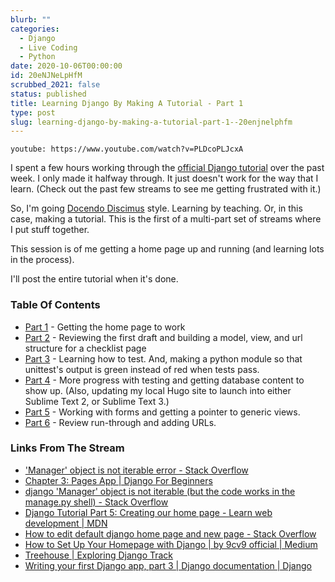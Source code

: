 ```yaml
---
blurb: ""
categories:
  - Django
  - Live Coding
  - Python
date: 2020-10-06T00:00:00
id: 20eNJNeLpHfM
scrubbed_2021: false
status: published
title: Learning Django By Making A Tutorial - Part 1
type: post
slug: learning-django-by-making-a-tutorial-part-1--20enjnelphfm
---
```


`youtube: https://www.youtube.com/watch?v=PLDcoPLJcxA`

I spent a few hours working through the [official Django tutorial](https://docs.djangoproject.com/en/3.1/intro/tutorial01/) over the past week. I only made it halfway through. It just doesn't work for the way that I learn. (Check out the past few streams to see me getting frustrated with it.)

So, I'm going [Docendo Discimus](https://en.wikipedia.org/wiki/Docendo_discimus) style. Learning by teaching. Or, in this case, making a tutorial. This is the first of a multi-part set of streams where I put stuff together. 

This session is of me getting a home page up and running (and learning lots in the process).

I'll post the entire tutorial when it's done. 

### Table Of Contents

- [Part 1](/stream-notes-2020-10-06/) - Getting the home page to work
- [Part 2](/stream-notes-2020-10-08/) - Reviewing the first draft and building a model, view, and url structure for a checklist page
- [Part 3](/stream-notes-2020-10-09/) - Learning how to test. And, making a python module so that unittest's output is green instead of red when tests pass. 
- [Part 4](/stream-notes-2020-10-10/) - More progress with testing and getting database content to show up. (Also, updating my local Hugo site to launch into either Sublime Text 2, or Sublime Text 3.)
- [Part 5](/stream-notes-2020-10-10-2/) - Working with forms and getting a pointer to generic views.
- [Part 6](/stream-notes-2020-10-11/) - Review run-through and adding URLs. 





### Links From The Stream

- ['Manager' object is not iterable error - Stack Overflow](https://stackoverflow.com/questions/29617001/manager-object-is-not-iterable-error/29617049)
- [Chapter 3: Pages App | Django For Beginners](https://djangoforbeginners.com/pages-app/)
- [django 'Manager' object is not iterable (but the code works in the manage.py shell) - Stack Overflow](https://stackoverflow.com/questions/14795516/django-manager-object-is-not-iterable-but-the-code-works-in-the-manage-py-she/14795562)
- [Django Tutorial Part 5: Creating our home page - Learn web development | MDN](https://developer.mozilla.org/en-US/docs/Learn/Server-side/Django/Home_page)
- [How to edit default django home page and new page - Stack Overflow](https://stackoverflow.com/questions/59083058/how-to-edit-default-django-home-page-and-new-page)
- [How to Set Up Your Homepage with Django | by 9cv9 official | Medium](https://medium.com/@9cv9official/how-to-set-up-your-homepage-with-django-ae21f439c8a3)
- [Treehouse | Exploring Django Track](https://teamtreehouse.com/tracks/exploring-django)
- [Writing your first Django app, part 3 | Django documentation | Django](https://docs.djangoproject.com/en/3.1/intro/tutorial03/)